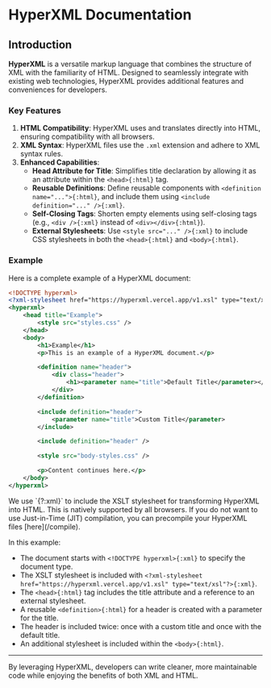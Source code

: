 
# HyperXML Documentation

## Introduction

**HyperXML** is a versatile markup language that combines the structure of XML with the familiarity of HTML. Designed to 
seamlessly integrate with existing web technologies, HyperXML provides additional features and conveniences for developers.

### Key Features

1. **HTML Compatibility**: HyperXML uses and translates directly into HTML, ensuring compatibility with all browsers.
2. **XML Syntax**: HyperXML files use the `.xml` extension and adhere to XML syntax rules.
3. **Enhanced Capabilities**:
    - **Head Attribute for Title**: Simplifies title declaration by allowing it as an attribute within the `<head>{:html}` tag.
    - **Reusable Definitions**: Define reusable components with `<definition name="...">{:html}`, and include them using `<include definition="..." />{:xml}`.
    - **Self-Closing Tags**: Shorten empty elements using self-closing tags (e.g., `<div />{:xml}` instead of `<div></div>{:html}`).
    - **External Stylesheets**: Use `<style src="..." />{:xml}` to include CSS stylesheets in both the `<head>{:html}` and `<body>{:html}`.

### Example

Here is a complete example of a HyperXML document:

```xml filename="hyperxml.xml" copy
<!DOCTYPE hyperxml>
<?xml-stylesheet href="https://hyperxml.vercel.app/v1.xsl" type="text/xsl"?>
<hyperxml>
    <head title="Example">
        <style src="styles.css" />
    </head>
    <body>
        <h1>Example</h1>
        <p>This is an example of a HyperXML document.</p>

        <definition name="header">
            <div class="header">
                <h1><parameter name="title">Default Title</parameter></h1>
            </div>
        </definition>

        <include definition="header">
            <parameter name="title">Custom Title</parameter>
        </include>

        <include definition="header" />

        <style src="body-styles.css" />

        <p>Content continues here.</p>
    </body>
</hyperxml>
```

<Callout type="info">
    We use `<?xml-stylesheet href="https://hyperxml.vercel.app/v1.xsl" type="text/xsl"?>{?:xml}` to include the XSLT 
    stylesheet for transforming HyperXML into HTML. This is natively supported by all browsers. If you do not want 
    to use Just-in-Time (JIT) compilation, you can precompile your HyperXML files [here](/compile).
</Callout>

In this example:
- The document starts with `<!DOCTYPE hyperxml>{:xml}` to specify the document type.
- The XSLT stylesheet is included with `<?xml-stylesheet href="https://hyperxml.vercel.app/v1.xsl" type="text/xsl"?>{:xml}`.
- The `<head>{:html}` tag includes the title attribute and a reference to an external stylesheet.
- A reusable `<definition>{:html}` for a header is created with a parameter for the title.
- The header is included twice: once with a custom title and once with the default title.
- An additional stylesheet is included within the `<body>{:html}`.

<hr />

By leveraging HyperXML, developers can write cleaner, more maintainable code while enjoying the benefits of both XML and HTML.